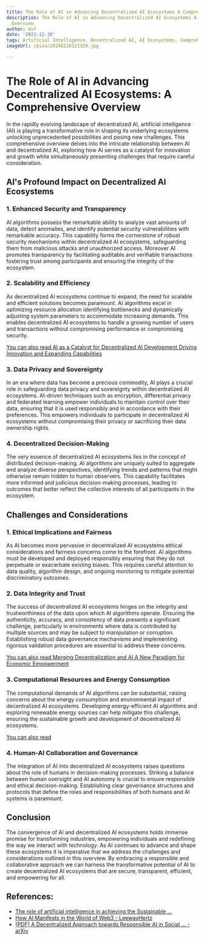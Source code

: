```yaml
---
title: The Role of AI in Advancing Decentralized AI Ecosystems A Comprehensive Overview
description: The Role of AI in Advancing Decentralized AI Ecosystems A Comprehensive
  Overview
author: Usf
date: '2023-12-30'
tags: Artificial Intelligence, Decentralized AI, AI Ecosystems, Comprehensive Overview
imageUrl: /pixa/20240116121359.jpg

---
```

# The Role of AI in Advancing Decentralized AI Ecosystems: A Comprehensive Overview

In the rapidly evolving landscape of decentralized AI, artificial intelligence  (AI) is  playing a  transformative role in shaping its  underlying ecosystems unlocking unprecedented possibilities and posing new challenges. This comprehensive overview delves into  the intricate relationship between AI and decentralized AI,  exploring how AI serves as a catalyst for innovation and growth while simultaneously presenting challenges that require careful consideration.

## AI's Profound Impact on Decentralized AI Ecosystems

### 1. Enhanced Security and Transparency

AI algorithms possess the remarkable ability to analyze  vast amounts of data, detect  anomalies,  and identify potential security vulnerabilities with remarkable  accuracy. This capability forms the cornerstone of robust security  mechanisms within decentralized AI ecosystems, safeguarding them  from malicious attacks and unauthorized access. Moreover AI promotes transparency by  facilitating auditable  and verifiable transactions fostering trust among participants and ensuring the integrity of the ecosystem.

### 2. Scalability and Efficiency

As decentralized AI ecosystems continue to expand, the  need for scalable and efficient solutions becomes paramount. AI algorithms excel in optimizing resource allocation identifying bottlenecks and dynamically adjusting system parameters to accommodate increasing  demands. This enables  decentralized AI ecosystems to  handle a growing number of users  and transactions  without compromising performance or compromising security.

[You can also read AI as a Catalyst for Decentralized AI Development Driving Innovation and Expanding Capabilities](AI%20as%20a%20Catalyst%20for%20Decentralized%20AI%20Development%20Driving%20Innovation%20and%20Expanding%20Capabilities)


### 3. Data Privacy and Sovereignty

In an era where data has  become a precious commodity, AI plays a crucial role in safeguarding data privacy and sovereignty within decentralized  AI ecosystems. AI-driven techniques such as encryption, differential privacy and federated learning empower individuals to maintain control over their data, ensuring that it is used responsibly and in accordance with their preferences. This empowers individuals to participate  in  decentralized AI ecosystems without compromising their privacy or sacrificing their data ownership rights.

### 4. Decentralized Decision-Making

The very essence of decentralized AI ecosystems lies in  the concept of  distributed  decision-making.  AI algorithms are uniquely suited to aggregate and analyze  diverse perspectives,  identifying trends and patterns that might otherwise remain hidden to human observers.  This  capability facilitates more informed and judicious decision-making processes,  leading to outcomes that better reflect the collective interests of all participants in the ecosystem.

## Challenges and Considerations

### 1. Ethical Implications and Fairness

As AI  becomes more  pervasive  in decentralized AI ecosystems ethical  considerations and fairness concerns come to the forefront. AI algorithms must  be developed and deployed responsibly ensuring that they  do not perpetuate or exacerbate  existing biases. This requires careful attention to data quality, algorithm design,  and ongoing monitoring to mitigate potential discriminatory outcomes.

### 2. Data  Integrity and Trust

The success of decentralized AI ecosystems hinges on the integrity and trustworthiness of the data upon which  AI algorithms operate. Ensuring the authenticity, accuracy, and consistency of data presents a significant challenge, particularly in environments where data  is contributed by multiple sources and  may be subject  to manipulation or corruption. Establishing robust data governance mechanisms and implementing rigorous validation procedures are essential to address these concerns.

[You can also read Merging Decentralization  and AI A New Paradigm for  Economic  Empowerment](Merging%20Decentralization%20and%20AI%20A%20New%20Paradigm%20for%20Economic%20Empowerment)


### 3. Computational Resources and Energy Consumption

The  computational demands of AI algorithms can be substantial, raising concerns about the energy consumption and environmental impact of decentralized AI ecosystems. Developing energy-efficient AI  algorithms and exploring renewable energy sources can help mitigate this challenge,  ensuring the sustainable growth and development of decentralized AI ecosystems.

[You can  also read ]()


### 4. Human-AI Collaboration and Governance

The integration of AI into decentralized AI ecosystems raises questions about the role  of humans in decision-making processes.  Striking a balance between human oversight and  AI  autonomy is crucial to ensure responsible and ethical decision-making. Establishing clear governance structures and protocols that define the  roles  and responsibilities of both humans and AI systems is paramount.

##  Conclusion

The convergence of AI  and decentralized AI  ecosystems holds  immense promise for transforming industries,  empowering individuals and redefining the way we interact with technology. As AI continues to advance and shape these ecosystems it is imperative that we address the challenges and considerations outlined in this overview. By embracing a  responsible and  collaborative approach we can harness the  transformative potential of AI  to create decentralized AI ecosystems  that are secure, transparent, efficient, and empowering for all.

## References:
- [The role of artificial intelligence in achieving the Sustainable ...](https://www.nature.com/articles/s41467-019-14108-y)
- [How AI Manifests in the World of Web3 - LeewayHertz](https://www.leewayhertz.com/ai-in-web3/)
- [[PDF] A Decentralized Approach towards Responsible AI in Social ... - arXiv](https://arxiv.org/pdf/2102.06362)
